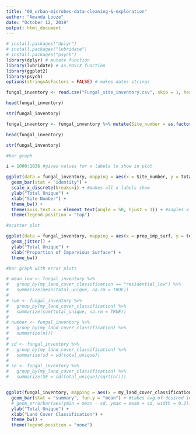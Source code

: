 ```yaml
---
title: "00_urban-microbes-data-cleaning-&-exploration"
author: "Amanda Looze"
date: "October 12, 2019"
output: html_document
---
```


```r
# install.packages("dplyr")
# install.packages("lubridate")
# install.packages("psych")
library(dplyr) # mutate function
library(lubridate) # as.POSIX function
library(ggplot2)
library(psych)
options(stringsAsFactors = FALSE) # makes dates strings
```

```r
fungal_inventory <- read.csv("Fungal_site_inventory.csv", skip = 1, header = TRUE, col.names = c("Site_number", "prop_imp_surf", "Zone_code", "Zone_name", "my_land_cover_classification", "#_fungi_colonies_present", "total_unique", "total_overlap"))

head(fungal_inventory)

str(fungal_inventory)
```

```r
fungal_inventory <- fungal_inventory %>% mutate(Site_number = as.factor(Site_number), Zone_code = as.factor(Zone_code), Zone_name = as.factor(Zone_name), my_land_cover_classification = as.factor(my_land_cover_classification))

head(fungal_inventory)

str(fungal_inventory)
```

```r
#bar graph

i = 1000:1036 #gives values for x labels to show in plot

ggplot(data = fungal_inventory, mapping = aes(x = Site_number, y = total_unique, fill = total_unique)) +
  geom_bar(stat = "identity") +
  scale_x_discrete(breaks=i) + #makes all x labels show
  ylab("Total Unique") +
  xlab("Site Number") +
  theme_bw() +
  theme(axis.text.x = element_text(angle = 50, hjust = 1)) + #angles x labels
  theme(legend.position = "top")

```

```r
#scatter plot

ggplot(data = fungal_inventory, mapping = aes(x = prop_imp_surf, y = total_unique, color = prop_imp_surf)) +
  geom_jitter() +
  ylab("Total Unique") +
  xlab("Proportion of Impervious Surface") + 
  theme_bw() 

```

```r
#bar graph with error plots

# mean_low <- fungal_inventory %>%
#   group_by(my_land_cover_classification == "residential_low") %>% 
#   summarize(mean(total_unique, na.rm = TRUE))
# 
# sum <- fungal_inventory %>% 
#   group_by(my_land_cover_classification) %>% 
#   summarize(sum(total_unique, na.rm = TRUE))
# 
# number <- fungal_inventory %>% 
#   group_by(my_land_cover_classification) %>% 
#   summarize(n())
# 
# sd <- fungal_inventory %>% 
#   group_by(my_land_cover_classification) %>% 
#   summarize(sd = sd(total_unique))
# 
# se <- fungal_inventory %>% 
#   group_by(my_land_cover_classification) %>% 
#   summarize(SE = sd(total_unique)/sqrt(n()))


ggplot(fungal_inventory, mapping = aes(x = my_land_cover_classification, y = total_unique, fill = my_land_cover_classification)) +
  geom_bar(stat = "summary", fun.y = "mean") + #takes avg of desired info
  # geom_errorbar(aes(ymin = mean - sd, ymax = mean + sd, width = 0.2)) +
  ylab("Total Unique") +
  xlab("Land Cover Classification") +
  theme_bw() +
  theme(legend.position = "none") 

```

